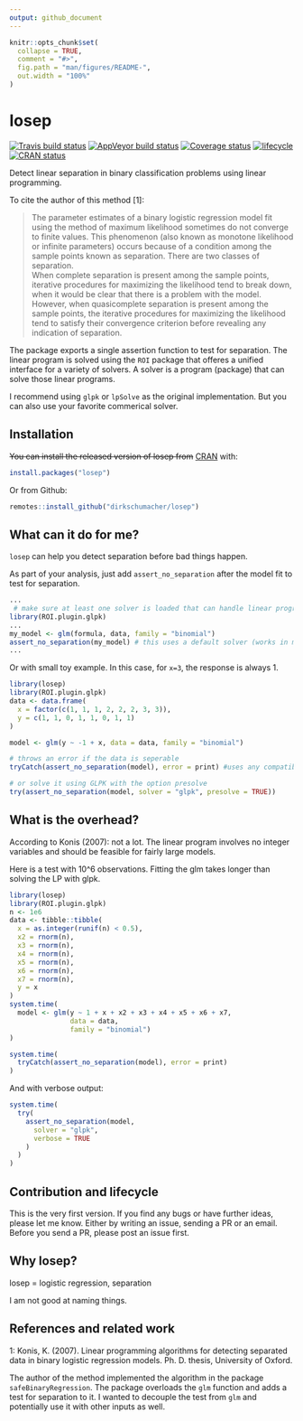 ```yaml
---
output: github_document
---
```


<!-- README.md is generated from README.Rmd. Please edit that file -->

```r
knitr::opts_chunk$set(
  collapse = TRUE,
  comment = "#>",
  fig.path = "man/figures/README-",
  out.width = "100%"
)
```
# losep

[![Travis build status](https://travis-ci.org/dirkschumacher/losep.svg?branch=master)](https://travis-ci.org/dirkschumacher/losep)
[![AppVeyor build status](https://ci.appveyor.com/api/projects/status/github/dirkschumacher/losep?branch=master&svg=true)](https://ci.appveyor.com/project/dirkschumacher/losep)
[![Coverage status](https://codecov.io/gh/dirkschumacher/losep/branch/master/graph/badge.svg)](https://codecov.io/github/dirkschumacher/losep?branch=master)
[![lifecycle](https://img.shields.io/badge/lifecycle-experimental-orange.svg)](https://www.tidyverse.org/lifecycle/#experimental)
[![CRAN status](https://www.r-pkg.org/badges/version/losep)](https://cran.r-project.org/package=losep)

Detect linear separation in binary classification problems using linear programming.

To cite the author of this method [1]:

> The parameter estimates of a binary logistic regression model fit using the method of maximum likelihood sometimes do not converge to finite values.
This phenomenon (also  known  as monotone  likelihood or infinite  parameters) occurs  because  of  a condition among the sample points known as separation.  There are two classes of separation.  
When complete separation is present among the sample points, iterative procedures for maximizing the likelihood tend to break down, when it would be clear that there is a problem with the model.
However, when quasicomplete  separation is  present  among  the  sample  points, the  iterative  procedures  for  maximizing  the likelihood tend to satisfy their convergence criterion before revealing any indication of separation.

The package exports a single assertion function to test for separation.
The linear program is solved using the `ROI` package that offeres a unified
interface for a variety of solvers. A solver is a program (package) that can solve those linear programs.

I recommend using `glpk` or `lpSolve` as the original implementation. But you can also use your favorite commerical solver.

## Installation

~~You can install the released version of losep from~~ [CRAN](https://CRAN.R-project.org) with:

``` r
install.packages("losep")
```

Or from Github:

```r
remotes::install_github("dirkschumacher/losep")
```


## What can it do for me?

`losep` can help you detect separation before bad things happen. 

As part of your analysis, just add `assert_no_separation` after the model fit
to test for separation.
```r
...
 # make sure at least one solver is loaded that can handle linear programs
library(ROI.plugin.glpk)
...
my_model <- glm(formula, data, family = "binomial")
assert_no_separation(my_model) # this uses a default solver (works in most cases)
...
```

Or with small toy example. In this case, for `x=3`, the response is always 1.

```r
library(losep)
library(ROI.plugin.glpk)
data <- data.frame(
  x = factor(c(1, 1, 1, 2, 2, 2, 3, 3)),
  y = c(1, 1, 0, 1, 1, 0, 1, 1)
)

model <- glm(y ~ -1 + x, data = data, family = "binomial")

# throws an error if the data is seperable
tryCatch(assert_no_separation(model), error = print) #uses any compatible loaded solver

# or solve it using GLPK with the option presolve
try(assert_no_separation(model, solver = "glpk", presolve = TRUE))
```


## What is the overhead?

According to Konis (2007): not a lot. The linear program involves no integer
variables and should be feasible for fairly large models.

Here is a test with 10^6 observations. Fitting the glm takes longer than solving
the LP with glpk.

```r
library(losep)
library(ROI.plugin.glpk)
n <- 1e6
data <- tibble::tibble(
  x = as.integer(runif(n) < 0.5),
  x2 = rnorm(n),
  x3 = rnorm(n),
  x4 = rnorm(n),
  x5 = rnorm(n),
  x6 = rnorm(n),
  x7 = rnorm(n),
  y = x
)
system.time(
  model <- glm(y ~ 1 + x + x2 + x3 + x4 + x5 + x6 + x7,
               data = data, 
               family = "binomial")
)
```

```r
system.time(
  tryCatch(assert_no_separation(model), error = print)
)
```

And with verbose output:

```r
system.time(
  try(
    assert_no_separation(model,
      solver = "glpk",
      verbose = TRUE
    )
  )
)
```

## Contribution and lifecycle

This is the very first version. If you find any bugs or have further ideas, please let me know. 
Either by writing an issue, sending a PR or an email. 
Before you send a PR, please post an issue first.

## Why losep?

losep = logistic regression, separation

I am not good at naming things.

## References and related work

1: Konis, K. (2007). Linear programming algorithms for detecting separated data in binary logistic regression models. Ph. D. thesis, University of Oxford.

The author of the method implemented the algorithm in the package `safeBinaryRegression`.
The package overloads the `glm` function and adds a test for separation to it.
I wanted to decouple the test from `glm` and potentially use it with other inputs as well.
